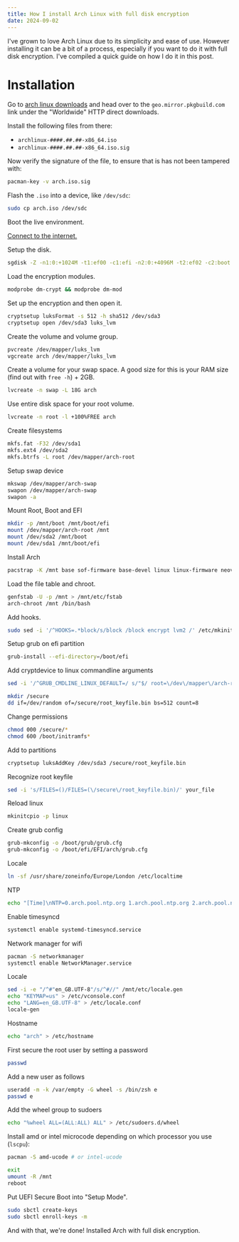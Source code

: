 ```yaml
---
title: How I install Arch Linux with full disk encryption
date: 2024-09-02
---
```


I've grown to love Arch Linux due to its simplicity and ease of use. However installing it can be a bit of a process, especially if you want to do it with full disk encryption. I've compiled a quick guide on how I do it in this post.

# Installation

Go to [arch linux downloads](https://archlinux.org/download/) and head over to the `geo.mirror.pkgbuild.com` link under the "Worldwide" HTTP direct downloads.

Install the following files from there:

- `archlinux-####.##.##-x86_64.iso`
- `archlinux-####.##.##-x86_64.iso.sig`

Now verify the signature of the file, to ensure that is has not been tampered with:

```bash
pacman-key -v arch.iso.sig
```

Flash the `.iso` into a device, like `/dev/sdc`:

```bash
sudo cp arch.iso /dev/sdc
```

Boot the live environment.

[Connect to the internet.](https://wiki.archlinux.org/title/Installation_guide#Connect_to_the_internet)

Setup the disk.

```bash
sgdisk -Z -n1:0:+1024M -t1:ef00 -c1:efi -n2:0:+4096M -t2:ef02 -c2:boot -N3 -t3:8309 -c3:root /dev/sda
```

Load the encryption modules.

```bash
modprobe dm-crypt && modprobe dm-mod
```

Set up the encryption and then open it.

```bash
cryptsetup luksFormat -s 512 -h sha512 /dev/sda3
cryptsetup open /dev/sda3 luks_lvm
```

Create the volume and volume group.

```bash
pvcreate /dev/mapper/luks_lvm
vgcreate arch /dev/mapper/luks_lvm
```

Create a volume for your swap space. A good size for this is your RAM size (find out with `free -h`) + 2GB.

```bash
lvcreate -n swap -L 18G arch
```

Use entire disk space for your root volume.

```bash
lvcreate -n root -l +100%FREE arch
```

Create filesystems

```bash
mkfs.fat -F32 /dev/sda1
mkfs.ext4 /dev/sda2
mkfs.btrfs -L root /dev/mapper/arch-root
```

Setup swap device

```bash
mkswap /dev/mapper/arch-swap
swapon /dev/mapper/arch-swap
swapon -a
```

Mount Root, Boot and EFI

```bash
mkdir -p /mnt/boot /mnt/boot/efi
mount /dev/mapper/arch-root /mnt
mount /dev/sda2 /mnt/boot
mount /dev/sda1 /mnt/boot/efi
```

Install Arch

```bash
pacstrap -K /mnt base sof-firmware base-devel linux linux-firmware neovim btrfs-progs lvm2 grub efibootmgr zsh
```

Load the file table and chroot.

```bash
genfstab -U -p /mnt > /mnt/etc/fstab
arch-chroot /mnt /bin/bash
```

Add hooks.

```bash
sudo sed -i '/^HOOKS=.*block/s/block /block encrypt lvm2 /' /etc/mkinitcpio.conf
```

Setup grub on efi partition

```bash
grub-install --efi-directory=/boot/efi
```

Add cryptdevice to linux commandline arguments

```bash
sed -i '/^GRUB_CMDLINE_LINUX_DEFAULT=/ s/"$/ root=\/dev\/mapper\/arch-root cryptdevice=UUID='$(blkid -s UUID -o value /dev/sda3)':luks_lvm"/' /etc/default/grub
```

```bash
mkdir /secure
dd if=/dev/random of=/secure/root_keyfile.bin bs=512 count=8
```

Change permissions

```bash
chmod 000 /secure/*
chmod 600 /boot/initramfs*
```

Add to partitions

```bash
cryptsetup luksAddKey /dev/sda3 /secure/root_keyfile.bin
```

Recognize root keyfile

```bash
sed -i 's/FILES=()/FILES=(\/secure\/root_keyfile.bin)/' your_file
```

Reload linux

```bash
mkinitcpio -p linux
```

Create grub config

```bash
grub-mkconfig -o /boot/grub/grub.cfg
grub-mkconfig -o /boot/efi/EFI/arch/grub.cfg
```

Locale

```bash
ln -sf /usr/share/zoneinfo/Europe/London /etc/localtime
```

NTP

```bash
echo "[Time]\nNTP=0.arch.pool.ntp.org 1.arch.pool.ntp.org 2.arch.pool.ntp.org 3.arch.pool.ntp.org\nFallbackNTP=0.pool.ntp.org 1.pool.ntp.org" > /etc/systemd/timesyncd.conf
```

Enable timesyncd

```bash
systemctl enable systemd-timesyncd.service
```

Network manager for wifi

```bash
pacman -S networkmanager
systemctl enable NetworkManager.service
```

Locale

```bash
sed -i -e "/^#"en_GB.UTF-8"/s/^#//" /mnt/etc/locale.gen
echo "KEYMAP=us" > /etc/vconsole.conf
echo "LANG=en_GB.UTF-8" > /etc/locale.conf
locale-gen
```

Hostname

```bash
echo "arch" > /etc/hostname
```

First secure the root user by setting a password

```bash
passwd
```

Add a new user as follows

```bash
useradd -m -k /var/empty -G wheel -s /bin/zsh e
passwd e
```

Add the wheel group to sudoers

```bash
echo "%wheel ALL=(ALL:ALL) ALL" > /etc/sudoers.d/wheel
```

Install amd or intel microcode depending on which processor you use (`lscpu`):

```sh
pacman -S amd-ucode # or intel-ucode
```

```bash
exit
umount -R /mnt
reboot
```

Put UEFI Secure Boot into "Setup Mode".

```bash
sudo sbctl create-keys
sudo sbctl enroll-keys -m
```

And with that, we're done! Installed Arch with full disk encryption.
